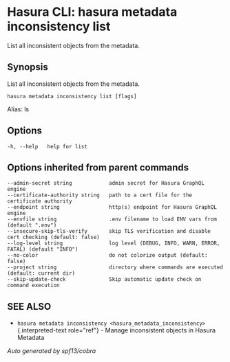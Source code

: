 
Hasura CLI: hasura metadata inconsistency list
==============================================

List all inconsistent objects from the metadata.

Synopsis
--------

List all inconsistent objects from the metadata.

    hasura metadata inconsistency list [flags]

Alias: ls

Options
-------

    -h, --help   help for list

Options inherited from parent commands
--------------------------------------

    --admin-secret string            admin secret for Hasura GraphQL engine
    --certificate-authority string   path to a cert file for the certificate authority
    --endpoint string                http(s) endpoint for Hasura GraphQL engine
    --envfile string                 .env filename to load ENV vars from (default ".env")
    --insecure-skip-tls-verify       skip TLS verification and disable cert checking (default: false)
    --log-level string               log level (DEBUG, INFO, WARN, ERROR, FATAL) (default "INFO")
    --no-color                       do not colorize output (default: false)
    --project string                 directory where commands are executed (default: current dir)
    --skip-update-check              Skip automatic update check on command execution

SEE ALSO
--------

-   `hasura metadata inconsistency <hasura_metadata_inconsistency>`{.interpreted-text
    role="ref"} - Manage inconsistent objects in Hasura Metadata

*Auto generated by spf13/cobra*
